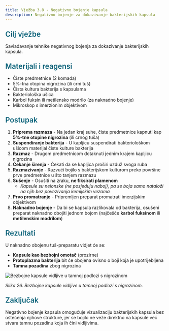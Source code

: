 ```yaml
---
title: Vježba 3.8 - Negativno bojenje kapsula
description: Negativno bojenje za dokazivanje bakterijskih kapsula
---
```


<h3 style="color: #096279; font-size: 1.4rem; font-weight: 600; margin: 1.5rem 0 1rem 0;">Cilj vježbe</h3>

Savladavanje tehnike negativnog bojenja za dokazivanje bakterijskih kapsula.

<h3 style="color: #096279; font-size: 1.4rem; font-weight: 600; margin: 1.5rem 0 1rem 0;">Materijali i reagensi</h3>

- Čiste predmetnice (2 komada)
- 5%-tna otopina nigrozina (ili crni tuš)
- Čista kultura bakterija s kapsulama
- Bakteriološka ušica
- Karbol fuksin ili metilensko modrilo (za naknadno bojenje)
- Mikroskop s imerzionim objektivom

<h3 style="color: #096279; font-size: 1.4rem; font-weight: 600; margin: 1.5rem 0 1rem 0;">Postupak</h3>

1. **Priprema razmaza** - Na jedan kraj suhe, čiste predmetnice kapnuti kap **5%-tne otopine nigrozina** (ili crnog tuša)
2. **Suspendiranje bakterija** - U kapljicu suspendirati bakteriološkom ušicom materijal čiste kulture bakterija
3. **Razmaz** - Drugom predmetnicom dotaknuti jednim krajem kapljicu nigrozina
4. **Čekanje širenja** - Čekati da se kapljica proširi uzduž svoga ruba
5. **Razmazivanje** - Razvući bojilo s bakterijskom kulturom preko površine prve predmetnice u što tanjem razmazu
6. **Sušenje** - Osušiti na zraku, **ne fiksirati plamenom**
   - *Kapsule su neionske (ne posjeduju naboj), pa se boja samo nataloži na njih bez povezivanja kemijskim vezama*
7. **Prvo promatranje** - Pripremljen preparat promatrati imerzijskim objektivom
8. **Naknadno bojenje** - Da bi se kapsula razlikovala od bakterija, osušeni preparat naknadno obojiti jednom bojom (najčešće **karbol fuksinom** ili **metilenskim modrilom**)

<h3 style="color: #096279; font-size: 1.4rem; font-weight: 600; margin: 1.5rem 0 1rem 0;">Rezultati</h3>

U naknadno obojenu tuš-preparatu vidjet će se:
- **Kapsule kao bezbojni omotač** (prozirne)
- **Protoplazma bakterija** bit će obojena ovisno o boji koja je upotrijebljena
- **Tamna pozadina** zbog nigrozina

<img src="/images/slika26.jpg" alt="Bezbojne kapsule vidljive u tamnoj podlozi s nigrozinom" className="hover-zoom" style="cursor: pointer;" />

*Slika 26. Bezbojne kapsule vidljive u tamnoj podlozi s nigrozinom.*

<h3 style="color: #096279; font-size: 1.4rem; font-weight: 600; margin: 1.5rem 0 1rem 0;">Zaključak</h3>

Negativno bojenje kapsula omogućuje vizualizaciju bakterijskih kapsula bez oštećenja njihove strukture, jer se bojilo ne veže direktno na kapsule već stvara tamnu pozadinu koja ih čini vidljivima.
